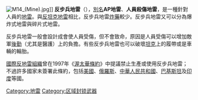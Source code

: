 {{多個問題|
{{copyedit|time=2012-07-13T10:45:36+00:00}}
{{unreferenced|time=2012-07-13T10:45:36+00:00}}
{{expert-subject|time=2012-07-13T10:45:36+00:00}}
}}
[[File:M14_(Mine).jpg|thumb]]]]
'''反步兵地雷'''（{{lang-en|Anti-personnel mine}}），[[別名|別名]]'''AP地雷'''、'''人員殺傷地雷'''，是一種針對人員的[[地雷|地雷]]。與[[反坦克地雷|反坦克地雷]]相比，反步兵地雷[[炸藥|炸藥]]較少。反步兵地雷又可以分為爆炸式地雷與碎片式地雷。

反步兵地雷一般會設計成會使人員受傷，但不會致命，原因是人員受傷可以增加敵軍[[後勤|後勤]]（尤其是醫護）上的負擔。有些反步兵地雷也可以破壞[[坦克|坦克]]上的履帶或是車輛的輪胎。

[[國際反地雷組織|國際反地雷組織]]曾在1997年《[[渥太華條約|渥太華條約]]》中提議禁止生產或使用反步兵地雷；不過許多國家未簽署此條約，包括[[美國|美國]]、[[俄羅斯|俄羅斯]]、[[中華人民共和國|中華人民共和國]]、[[巴基斯坦|巴基斯坦]]及[[印度|印度]]等國。

[[Category:地雷|Category:地雷]]
[[Category:区域封锁武器|Category:区域封锁武器]]